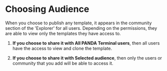# Choosing Audience

When you choose to publish any template, it appears in the community section of the 'Explorer' for all users. Depending on the permissions, they are able to view only the templates they have access to.

1. **If you choose to share it with All PANDA Terminal users**, then all users have the access to view and clone the template.

2. **If you choose to share it with Selected audience**, then only the users or community that you add will be able to access it.
